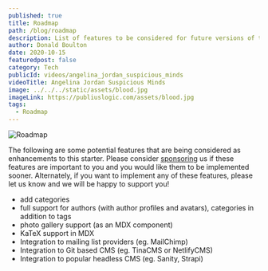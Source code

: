 ```yaml
---
published: true
title: Roadmap
path: /blog/roadmap
description: List of features to be considered for future versions of this starter.
author: Donald Boulton
date: 2020-10-15
featuredpost: false
category: Tech
publicId: videos/angelina_jordan_suspicious_minds
videoTitle: Angelina Jordan Suspicious Minds
image: ../../../static/assets/blood.jpg
imageLink: https://publiuslogic.com/assets/blood.jpg
tags:
  - Roadmap
---
```


![Roadmap](../../../static/assets/blood.jpg)

The following are some potential features that are being considered as enhancements to this starter. Please consider [sponsoring](https://github.com/sponsors/hellotham) us if these features are important to you and you would like them to be implemented sooner. Alternately, if you want to implement any of these features, please let us know and we will be happy to support you!

- add categories
- full support for authors (with author profiles and avatars), categories in addition to tags
- photo gallery support (as an MDX component)
- KaTeX support in MDX
- Integration to mailing list providers (eg. MailChimp)
- Integration to Git based CMS (eg. TinaCMS or NetlifyCMS)
- Integration to popular headless CMS (eg. Sanity, Strapi)

<WavyHr className="mt-1 mb-1 text-fuchsia-600" />

